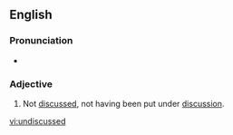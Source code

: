 ==English==

===Pronunciation===
* {{rhymes|ʌst|lang=en}}

===Adjective===
{{en-adj}}

# Not [[discussed]], not having been put under [[discussion]].

[[vi:undiscussed]]